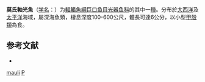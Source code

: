 {{Speciesbox
| taxon = Pollichthys mauli
| binomial_authority = [[Poll|Poll]], 1953
| status = NE
| status_system = IUCN3.1
| synonyms = *''Yarella mauli''<br /><small>Poll, 1953</small>
*''Yarrella mauli''<br /><small>Poll, 1953</small>
}}

'''莫氏軸光魚'''（[[学名|学名]]：{{lang|la|''Pollichthys mauli''}}）为[[輻鰭魚綱|輻鰭魚綱]][[巨口鱼目|巨口鱼目]][[光器鱼科|光器鱼科]]的其中一[[種|種]]。分布於[[大西洋|大西洋]]及[[太平洋|太平洋]]海域，屬深海魚類，棲息深度100-600公尺，體長可達6公分，以小型[[甲殼類|甲殼類]]為食。

== 参考文献 ==
{{refbegin}}
*{{FishBase_species|genus=Pollichthys|species=mauli|year=2012|month=2}}
{{refend}}

{{Taxonbar}}
[[Category:軸光魚屬|mauli]]
[[Category:1953年描述的鱼类|P]]
